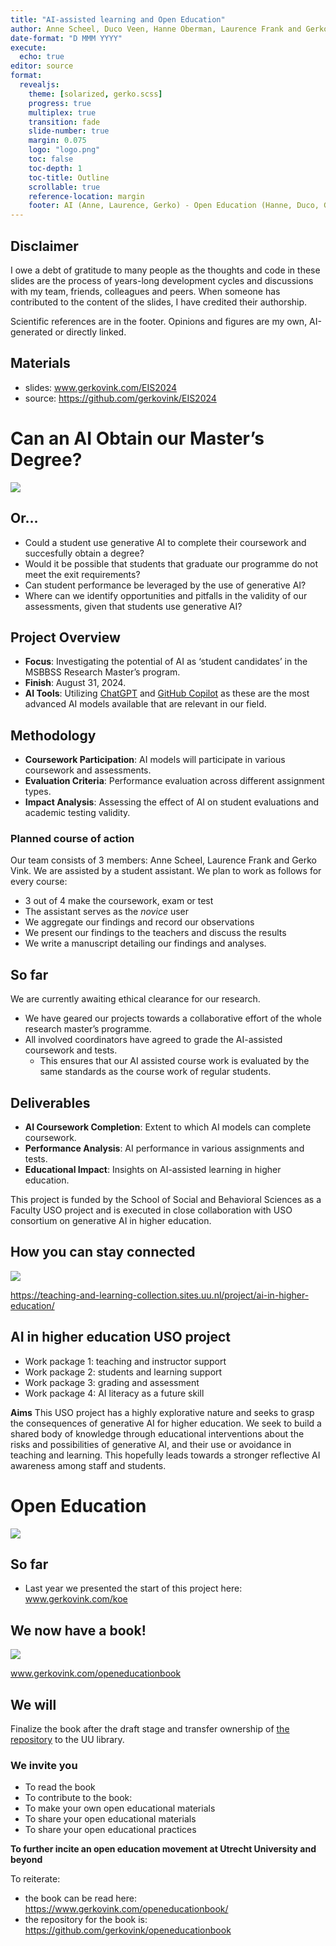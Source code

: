 ```yaml
---
title: "AI-assisted learning and Open Education"
author: Anne Scheel, Duco Veen, Hanne Oberman, Laurence Frank and Gerko Vink
date-format: "D MMM YYYY"
execute: 
  echo: true
editor: source
format: 
  revealjs:
    theme: [solarized, gerko.scss]
    progress: true
    multiplex: true
    transition: fade
    slide-number: true
    margin: 0.075
    logo: "logo.png" 
    toc: false
    toc-depth: 1
    toc-title: Outline
    scrollable: true
    reference-location: margin
    footer: AI (Anne, Laurence, Gerko) - Open Education (Hanne, Duco, Gerko)
---
```


## Disclaimer

I owe a debt of gratitude to many people as the thoughts and code in these slides are the process of years-long development cycles and discussions with my team, friends, colleagues and peers. When someone has contributed to the content of the slides, I have credited their authorship.

Scientific references are in the footer. Opinions and figures are my own, AI-generated or directly linked.

::: callout-tip
# Materials
- slides: [www.gerkovink.com/EIS2024](https://www.gerkovink.com/EIS2024)
- source: [https://github.com/gerkovink/EIS2024](https://github.com/gerkovink/Anatomy)
:::

# Can an AI Obtain our Master’s Degree?
![](img/AI.png)

## Or...

- Could a student use generative AI to complete their coursework and succesfully obtain a degree?
- Would it be possible that students that graduate our programme do not meet the exit requirements?
- Can student performance be leveraged by the use of generative AI?
- Where can we identify opportunities and pitfalls in the validity of our assessments, given that students use generative AI?


## Project Overview
- **Focus**: Investigating the potential of AI as 'student candidates' in the MSBBSS Research Master’s program.
- **Finish**: August 31, 2024.
- **AI Tools**: Utilizing [ChatGPT]() and [GitHub Copilot](https://github.com/features/copilot) as these are the most advanced AI models available that are relevant in our field.

## Methodology
- **Coursework Participation**: AI models will participate in various coursework and assessments. 
- **Evaluation Criteria**: Performance evaluation across different assignment types.
- **Impact Analysis**: Assessing the effect of AI on student evaluations and academic testing validity.

### Planned course of action

Our team consists of 3 members: Anne Scheel, Laurence Frank and Gerko Vink. We are assisted by a student assistant. We plan to work as follows for every course:

- 3 out of 4 make the coursework, exam or test
- The assistant serves as the *novice* user
- We aggregate our findings and record our observations
- We present our findings to the teachers and discuss the results
- We write a manuscript detailing our findings and analyses. 

## So far
We are currently awaiting ethical clearance for our research.

- We have geared our projects towards a collaborative effort of the whole research master's programme. 
- All involved coordinators have agreed to grade the AI-assisted coursework and tests.
  - This ensures that our AI assisted course work is evaluated by the same standards as the course work of regular students.


## Deliverables
- **AI Coursework Completion**: Extent to which AI models can complete coursework.
- **Performance Analysis**: AI performance in various assignments and tests. 
- **Educational Impact**: Insights on AI-assisted learning in higher education.

This project is funded by the School of Social and Behavioral Sciences as a Faculty USO project and is executed in close collaboration with USO consortium on generative AI in higher education. 

## How you can stay connected
![](img/uso.png)

::: footer
[https://teaching-and-learning-collection.sites.uu.nl/project/ai-in-higher-education/](https://teaching-and-learning-collection.sites.uu.nl/project/ai-in-higher-education/)
:::

## AI in higher education USO project
- Work package 1: teaching and instructor support
- Work package 2: students and learning support
- Work package 3: grading and assessment
- Work package 4: AI literacy as a future skill

**Aims**
This USO project has a highly explorative nature and seeks to grasp the consequences of generative AI for higher education. We seek to build a shared body of knowledge through educational interventions about the risks and possibilities of generative AI, and their use or avoidance in teaching and learning. This hopefully leads towards a stronger reflective AI awareness among staff and students.

# Open Education
![](img/OE.jpg)

## So far
- Last year we presented the start of this project here: [www.gerkovink.com/koe](https://www.gerkovink.com/koe)

## We now have a book!
![](img/book.png)

::: footer
[www.gerkovink.com/openeducationbook](https://www.gerkovink.com/openeducationbook/)
:::

## We will

Finalize the book after the draft stage and transfer ownership of [the repository](https://github.com/gerkovink/openeducationbook) to the UU library.

### We invite you
- To read the book
- To contribute to the book: 
- To make your own open educational materials
- To share your open educational materials
- To share your open educational practices

**To further incite an open education movement at Utrecht University and beyond**

To reiterate:

- the book can be read here: [https://www.gerkovink.com/openeducationbook/](https://www.gerkovink.com/openeducationbook/)
- the repository for the book is: [https://github.com/gerkovink/openeducationbook](https://github.com/gerkovink/openeducationbook)

